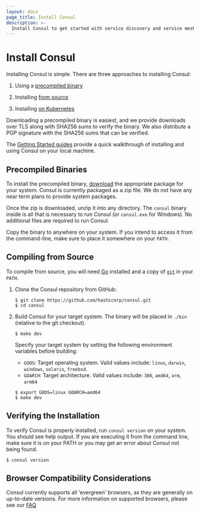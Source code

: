 ```yaml
---
layout: docs
page_title: Install Consul
description: >-
  Install Consul to get started with service discovery and service mesh. Follow the installation instructions to download the precompiled binary, or use Go to compile from source.
---
```


# Install Consul

Installing Consul is simple. There are three approaches to installing Consul:

1. Using a [precompiled binary](#precompiled-binaries)

1. Installing [from source](#compiling-from-source)

1. Installing [on Kubernetes](/docs/k8s/installation/install)

Downloading a precompiled binary is easiest, and we provide downloads over TLS
along with SHA256 sums to verify the binary. We also distribute a PGP signature
with the SHA256 sums that can be verified.

The [Getting Started guides](https://learn.hashicorp.com/tutorials/consul/get-started-install?utm_source=docs) provide a quick walkthrough of installing and using Consul on your local machine.

## Precompiled Binaries

To install the precompiled binary, [download](/downloads) the appropriate
package for your system. Consul is currently packaged as a zip file. We do not
have any near term plans to provide system packages.

Once the zip is downloaded, unzip it into any directory. The `consul` binary
inside is all that is necessary to run Consul (or `consul.exe` for Windows).
No additional files are required to run Consul.

Copy the binary to anywhere on your system. If you intend to access it from the
command-line, make sure to place it somewhere on your `PATH`.

## Compiling from Source

To compile from source, you will need [Go](https://golang.org) installed and
a copy of [`git`](https://www.git-scm.com/) in your `PATH`.

1. Clone the Consul repository from GitHub:

   ```shell
   $ git clone https://github.com/hashicorp/consul.git
   $ cd consul
   ```

1. Build Consul for your target system. The binary will be placed in `./bin`
   (relative to the git checkout).

   <!--
      The tabs below are intended to be indented with the step immediately
      above, but getting that to work is tricky.

      The pre-commit linting rules will automatically unindent the <Tab>
      element upon commit. This causes compilation to fail, because <Tabs>
      and all its contained <Tab> elements need to be at the same indent level
      for compilation.

      To circumvent the pre-commit linting rules, commit with:
      $ git commit --no-verify
   -->
   
   <Tabs>
   <Tab heading="Compile for your current system">

   ```shell-session
   $ make dev
   ```

   </Tab>
   <Tab heading="Cross-compile for another system">

   Specify your target system by setting the following environment variables
   before building:

   - `GOOS`: Target operating system. Valid values include:
     `linux`, `darwin`, `windows`, `solaris`, `freebsd`.
   - `GOARCH`: Target architecture. Valid values include:
     `386`, `amd64`, `arm`, `arm64`

   ```shell-session
   $ export GOOS=linux GOARCH=amd64
   $ make dev
   ```

   </Tab>
   </Tabs>

## Verifying the Installation

To verify Consul is properly installed, run `consul version` on your system. You
should see help output. If you are executing it from the command line, make sure
it is on your PATH or you may get an error about Consul not being found.

```shell-session
$ consul version
```

## Browser Compatibility Considerations

Consul currently supports all 'evergreen' browsers, as they are generally on
up-to-date versions. For more information on supported browsers, please see our
[FAQ](/docs/troubleshoot/faq)
